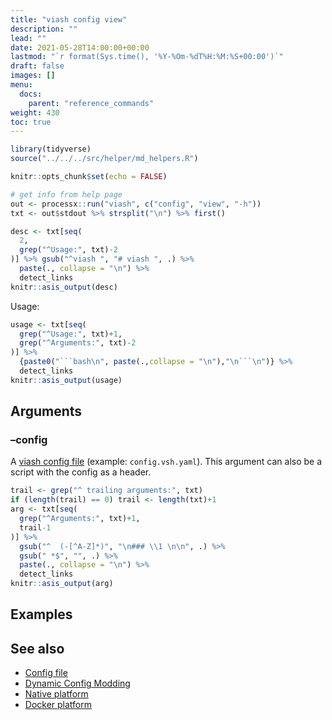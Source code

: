 ```yaml
---
title: "viash config view"
description: ""
lead: ""
date: 2021-05-28T14:00:00+00:00
lastmod: "`r format(Sys.time(), '%Y-%Om-%dT%H:%M:%S+00:00')`"
draft: false
images: []
menu:
  docs:
    parent: "reference_commands"
weight: 430
toc: true
---
```



```r
library(tidyverse)
source("../../../src/helper/md_helpers.R")

knitr::opts_chunk$set(echo = FALSE)

# get info from help page
out <- processx::run("viash", c("config", "view", "-h"))
txt <- out$stdout %>% strsplit("\n") %>% first()
```

```r
desc <- txt[seq(
  2,
  grep("^Usage:", txt)-2
)] %>% gsub("^viash ", "# viash ", .) %>% 
  paste(., collapse = "\n") %>% 
  detect_links
knitr::asis_output(desc)
```

Usage: 
```r
usage <- txt[seq(
  grep("^Usage:", txt)+1,
  grep("^Arguments:", txt)-2
)] %>% 
  {paste0("```bash\n", paste(.,collapse = "\n"),"\n```\n")} %>% 
  detect_links
knitr::asis_output(usage)
```

## Arguments 

### --config  
  
A [viash config file](/docs/reference_config/config) (example: `config.vsh.yaml`). This argument can also be a script with the config as a header.

```r
trail <- grep("^ trailing arguments:", txt)
if (length(trail) == 0) trail <- length(txt)+1
arg <- txt[seq(
  grep("^Arguments:", txt)+1,
  trail-1
)] %>% 
  gsub("^  (-[^A-Z]*)", "\n### \\1 \n\n", .) %>% 
  gsub(" *$", "", .) %>% 
  paste(., collapse = "\n") %>% 
  detect_links
knitr::asis_output(arg)
```

## Examples


## See also

- [Config file](/docs/reference_config/config)
- [Dynamic Config Modding](/docs/reference_config/config_mods)
- [Native platform](/docs/reference_config/platform-native)
- [Docker platform](/docs/reference_config/platform-docker)
